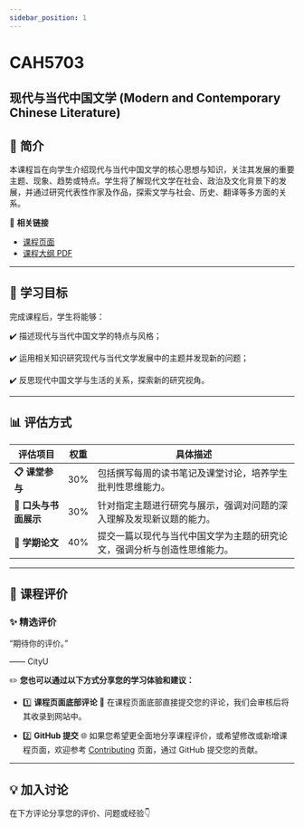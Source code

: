 ```yaml
---
sidebar_position: 1
---
```


# CAH5703
## 现代与当代中国文学 (Modern and Contemporary Chinese Literature)

## **📘 简介**
本课程旨在向学生介绍现代与当代中国文学的核心思想与知识，关注其发展的重要主题、现象、趋势或特点。学生将了解现代文学在社会、政治及文化背景下的发展，并通过研究代表性作家及作品，探索文学与社会、历史、翻译等多方面的关系。

🔗 **相关链接**
- [课程页面](https://www.cityu.edu.hk/catalogue/pg/202425/course/CAH5703.htm)
- [课程大纲 PDF](https://www.cityu.edu.hk/catalogue/pg/202425/course/CAH5703.pdf)

---

## **🎯 学习目标**

完成课程后，学生将能够：

✔️ 描述现代与当代中国文学的特点与风格；

✔️ 运用相关知识研究现代与当代文学发展中的主题并发现新的问题；

✔️ 反思现代中国文学与生活的关系，探索新的研究视角。

---

## **📊 评估方式**

| **评估项目**          | **权重** | **具体描述**                                                                                       |
|----------------------|---------|---------------------------------------------------------------------------------------------------|
| **📋 课堂参与**       | 30%     | 包括撰写每周的读书笔记及课堂讨论，培养学生批判性思维能力。                                               |
| **📂 口头与书面展示** | 30%     | 针对指定主题进行研究与展示，强调对问题的深入理解及发现新议题的能力。                                         |
| **📂 学期论文**       | 40%     | 提交一篇以现代与当代中国文学为主题的研究论文，强调分析与创造性思维能力。                                     |

---

## **💬 课程评价**

### ✨ **精选评价**
<div className={commentStyles.commentBox}>
    <p className={commentStyles.commentText}>
        “期待你的评价。”
    </p>
    <p className={commentStyles.commentAuthor}>—— CityU</p>
</div>

✏️ **您也可以通过以下方式分享您的学习体验和建议：**

- 1️⃣ **课程页面底部评论**
💬 在课程页面底部直接提交您的评论，我们会审核后将其收录到网站中。

- 2️⃣ **GitHub 提交**
🌐 如果您希望更全面地分享课程评价，或希望修改或新增课程页面，欢迎参考 [Contributing](/contributing) 页面，通过 GitHub 提交您的贡献。

---

## **💡 加入讨论**

在下方评论分享您的评价、问题或经验👇
<Utterances />
